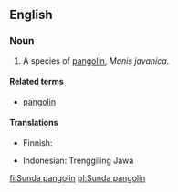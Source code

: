 {{wikipedia|pangolin}}
==English==

===Noun===
{{en-noun|sg=[[Sunda]] [[pangolin]]}}

# A species of [[pangolin]], ''Manis javanica''.

====Related terms====
*[[pangolin]]

====Translations====
{{trans-top|species}}
*Finnish: {{t-|fi|malaijanmuurahaiskäpy}}
{{trans-mid}}
*Indonesian: Trenggiling Jawa
{{trans-bottom}}

[[fi:Sunda pangolin]]
[[pl:Sunda pangolin]]